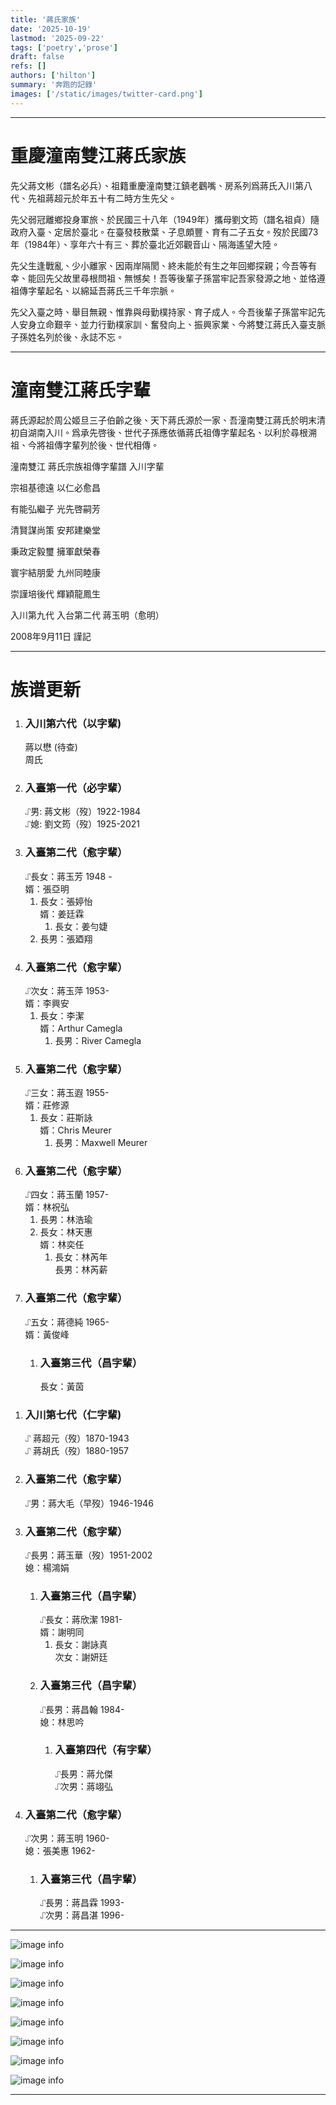 ```yaml
---
title: '蔣氏家族'
date: '2025-10-19'
lastmod: '2025-09-22'
tags: ['poetry','prose']
draft: false
refs: []
authors: ['hilton']
summary: '奔跑的記錄'
images: ['/static/images/twitter-card.png']
---
```



---
# 重慶潼南雙江蔣氏家族


先父蔣文彬（譜名必兵）、︁祖籍重慶潼南雙江鎮老鸛嘴、︁房系列爲蔣氏入川第八代、︁先祖蔣超元於年五十有二時方生先父。︁

先父弱冠離鄉投身軍旅、︁於民國三十八年（1949年）攜母劉文筠（譜名祖貞）隨政府入臺、︁定居於臺北。︁在臺發枝散葉、︁子息頗豐、︁育有二子五女。︁歿於民國73年（1984年）、︁享年六十有三、︁葬於臺北近郊觀音山、︁隔海遙望大陸。︁

先父生逢戰亂、︁少小離家、︁因兩岸隔閡︁︁、︁終未能於有生之年回鄉探親；今吾等有幸、︁能回先父故里尋根問祖、︁無憾矣！吾等後輩子孫當牢記吾家發源之地、︁並恪遵祖傳字輩起名、︁以綿延吾蔣氏三千年宗脈。︁

先父入臺之時、︁舉目無親、︁惟靠與母勤樸持家、︁育子成人。︁今吾後輩子孫當牢記先人安身立命艱辛、︁並力行勤樸家訓、︁奮發向上、︁振興家業、︁今將雙江蔣氏入臺支脈子孫姓名列於後、︁永誌不忘。︁

---

# 潼南雙江蔣氏字輩 

蔣氏源起於周公姬旦三子伯齡之後、︁天下蔣氏源於一家、︁吾潼南雙江蔣氏於明末清初自湖南入川。︁爲承先啓後、︁世代子孫應依循蔣氏祖傳字輩起名、︁以利於尋根溯祖、︁今將祖傳字輩列於後、︁世代相傳。︁


潼南雙江 蔣氏宗族祖傳字輩譜 入川字輩

<WVert>
宗祖基德遠 以仁必愈昌

有能弘繼子 光先啓嗣芳

清賢謀尚策 安邦建樂堂

秉政定毅璽 擁軍獻榮春

寰宇結朋愛 九州同睦康

崇謹培後代 輝穎龍鳳生
</WVert>


入川第九代 入台第二代 蔣玉明（愈明）

2008年9月11日 謹記

---

# 族谱更新
<div className="grid grid-rows-2 lg:grid-cols-2 gap-2">
<ol className="relative border-s border-indigo-200 dark:border-indigo-700">
  <li className="mb-10 ms-4">
    <div className="absolute w-3 h-3 bg-gray-200 rounded-full mt-1.5 -start-1.5 borider border-white dark:border-indigo-900 dark:bg-indigo-700"></div>
    <h3 className="text-lg -translate-x-10 font-normal leading-none">入川第六代（以字輩)</h3>
    <div className="-translate-x-8">
      <span className="text-lg font-semibold text-primary-500">蔣以懋 (待查)<br /></span>
      <span className="text-lg font-semibold text-primary-500">周氏</span>
    </div>
  </li>
  <li className="mb-10 ms-4">
    <div className="absolute w-3 h-3 bg-gray-200 rounded-full mt-1.5 -start-1.5 borider border-white dark:border-indigo-900 dark:bg-indigo-700"></div>
    <h3 className="text-lg -translate-x-10 font-normal leading-none">入臺第一代（必字輩）</h3>
    <div className="grid grid-rows-2 -translate-x-8">
      <div className="relative inline-block group">
        <span className="hover:bg-yellow-50 text-primary-500">⑀男: 蔣文彬（歿）<time>1922-1984</time></span>
        <TooltipX contents={['譜名必兵','生於民國11年（1922年）陰曆1月1日於四川潼南雙江鎮老鸛嘴新房子','歿於民國73年（1984年）陽曆10月19日於臺北榮總','葬於臺北觀音山','配劉文筠、︁育有二子五女']} />
      </div>
      <div className="relative inline-block group">
        <span className="hover:bg-yellow-50 text-primary-500">⑀媳: 劉文筠（歿）<time>1925-2021</time></span>
        <TooltipX contents={['譜名祖貞','生於民國14年（1925年）陰曆6月15日於雙江鎮外北街10號','歿於民國110年（2021年）陰曆1月14日於臺北家中','與夫同葬於台北觀音山']} />
      </div>
    </div>
  </li>
  <li className="mb-10 ms-4">
    <div className="absolute w-3 h-3 bg-gray-200 rounded-full mt-1.5 -start-1.5 borider border-white dark:border-indigo-900 dark:bg-indigo-700"></div>
    <h3 className="text-lg -translate-x-10 font-normal leading-none">入臺第二代（愈字輩）</h3>
    <div className="grid grid-rows-2 -translate-x-8">
      <div className="relative inline-block group">
        <span className="hover:bg-blue-600">⑀長女：蔣玉芳 1948 - </span>
        <TooltipX contents={['生於民國37年（1948年）陰曆9月28日於上海','適張亞明、︁育有一女張婷怡、︁一子張廼翔','今居台北']} />
      </div>
      <div className="relative inline-block group">
        <span>婿：張亞明</span>
      </div>
    </div>
    <ol className="relative border-s border-indigo-200 dark:border-indigo-700">
      <li className="mb-10 ms-4">
        <div className="absolute w-3 h-3 bg-gray-200 rounded-full mt-1.5 -start-1.5 borider border-white dark:border-indigo-900 dark:bg-indigo-700"></div>
        <div className="grid grid-rows-2 -translate-x-8">
          <div className="relative inline-block group">
            <span>長女：張婷怡</span>
          </div>
          <div className="relative inline-block group">
            <span>婿：姜廷霖</span>
          </div>
        </div>
        <ol className="relative border-s border-indigo-200 dark:border-indigo-700">
          <li className="mb-10 ms-4">
            <div className="absolute w-3 h-3 bg-gray-200 rounded-full mt-1.5 -start-1.5 borider border-white dark:border-indigo-900 dark:bg-indigo-700"></div>
            <div className="grid grid-rows-1 -translate-x-8">
              <div className="relative inline-block group">
                <span>長女：姜勻婕</span>
              </div>
            </div>
          </li>
        </ol>
      </li>
      <li className="mb-10 ms-4">
        <div className="absolute w-3 h-3 bg-gray-200 rounded-full mt-1.5 -start-1.5 borider border-white dark:border-indigo-900 dark:bg-indigo-700"></div>
        <div className="grid grid-rows-1 -translate-x-8">
          <span>長男：張廼翔</span>
        </div>
      </li>
    </ol>
  </li>
  <li className="mb-10 ms-4">
    <div className="absolute w-3 h-3 bg-gray-200 rounded-full mt-1.5 -start-1.5 borider border-white dark:border-indigo-900 dark:bg-indigo-700"></div>
    <h3 className="text-lg -translate-x-10 font-normal leading-none">入臺第二代（愈字輩）</h3>
    <div className="grid grid-rows-2 -translate-x-8">
      <div className="relative inline-block group">
        <span className="hover:bg-blue-600">⑀次女：蔣玉萍 1953-</span>
        <TooltipX contents={['生於民國42年（1953年）陰曆9月1日於臺北','適李興安、︁育有一女李潔','今居美國']} />
      </div>
      <div className="relative inline-block group">
        <span>婿：李興安</span>
      </div>
    </div>
    <ol className="relative border-s border-indigo-200 dark:border-indigo-700">
      <li className="mb-10 ms-4">
        <div className="absolute w-3 h-3 bg-gray-200 rounded-full mt-1.5 -start-1.5 borider border-white dark:border-indigo-900 dark:bg-indigo-700"></div>
        <div className="grid grid-rows-2 -translate-x-8">
          <div className="relative inline-block group">
            <span>長女：李潔</span>
          </div>
          <div className="relative inline-block group">
            <span>婿：Arthur Camegla</span>
          </div>
        </div>
        <ol className="relative border-s border-indigo-200 dark:border-indigo-700">
          <li className="mb-10 ms-4">
            <div className="absolute w-3 h-3 bg-gray-200 rounded-full mt-1.5 -start-1.5 borider border-white dark:border-indigo-900 dark:bg-indigo-700"></div>
            <div className="grid grid-rows-1 -translate-x-8">
              <div className="relative inline-block group">
                <span>長男：River Camegla</span>
              </div>
            </div>
          </li>
        </ol>
      </li>
    </ol>
  </li>
  <li className="mb-10 ms-4">
    <div className="absolute w-3 h-3 bg-gray-200 rounded-full mt-1.5 -start-1.5 borider border-white dark:border-indigo-900 dark:bg-indigo-700"></div>
    <h3 className="text-lg -translate-x-10 font-normal leading-none">入臺第二代（愈字輩）</h3>
    <div className="grid grid-rows-2 -translate-x-8">
      <div className="relative inline-block group">
        <span className="hover:bg-blue-600">⑀三女：蔣玉遐 1955-</span>
        <TooltipX contents={['生於民國44年（1955年）陰曆8月13於臺北','適莊修源、︁育有一女莊詩詠','今居美國']} />
      </div>
      <div className="relative inline-block group">
        <span>婿：莊修源</span>
      </div>
    </div>
    <ol className="relative border-s border-indigo-200 dark:border-indigo-700">
      <li className="mb-10 ms-4">
        <div className="absolute w-3 h-3 bg-gray-200 rounded-full mt-1.5 -start-1.5 borider border-white dark:border-indigo-900 dark:bg-indigo-700"></div>
        <div className="grid grid-rows-2 -translate-x-8">
          <div className="relative inline-block group">
            <span>長女：莊斯詠</span>
          </div>
          <div className="relative inline-block group">
            <span>婿：Chris Meurer</span>
          </div>
        </div>
        <ol className="relative border-s border-indigo-200 dark:border-indigo-700">
          <li className="mb-10 ms-4">
            <div className="absolute w-3 h-3 bg-gray-200 rounded-full mt-1.5 -start-1.5 borider border-white dark:border-indigo-900 dark:bg-indigo-700"></div>
            <div className="grid grid-rows-1 -translate-x-8">
              <div className="relative inline-block group">
                <span>長男：Maxwell Meurer</span>
              </div>
            </div>
          </li>
        </ol>
      </li>
    </ol>
  </li>
  <li className="mb-10 ms-4">
    <div className="absolute w-3 h-3 bg-gray-200 rounded-full mt-1.5 -start-1.5 borider border-white dark:border-indigo-900 dark:bg-indigo-700"></div>
    <h3 className="text-lg -translate-x-10 font-normal leading-none">入臺第二代（愈字輩）</h3>
    <div className="grid grid-rows-2 -translate-x-8">
      <div className="relative inline-block group">
        <span className="hover:bg-blue-600">⑀四女：蔣玉蘭 1957-</span>
        <TooltipX contents={['生於民國46年（1957年）陰曆9月26於臺北','適林祝弘、︁育有一子林浩瑜、︁一女林天惠','今居臺中']} />
      </div>
      <div className="relative inline-block group">
        <span>婿：林祝弘</span>
      </div>
    </div>
    <ol className="relative border-s border-indigo-200 dark:border-indigo-700">
      <li className="mb-10 ms-4">
        <div className="absolute w-3 h-3 bg-gray-200 rounded-full mt-1.5 -start-1.5 borider border-white dark:border-indigo-900 dark:bg-indigo-700"></div>
        <div className="grid grid-rows-1 -translate-x-8">
          <span>長男：林浩瑜</span>
        </div>
      </li>
      <li className="mb-10 ms-4">
        <div className="absolute w-3 h-3 bg-gray-200 rounded-full mt-1.5 -start-1.5 borider border-white dark:border-indigo-900 dark:bg-indigo-700"></div>
        <div className="grid grid-rows-2 -translate-x-8">
          <div className="relative inline-block group">
            <span>長女：林天惠</span>
          </div>
          <div className="relative inline-block group">
            <span>婿：林奕任</span>
          </div>
        </div>
        <ol className="relative border-s border-indigo-200 dark:border-indigo-700">
          <li className="mb-10 ms-4">
            <div className="absolute w-3 h-3 bg-gray-200 rounded-full mt-1.5 -start-1.5 borider border-white dark:border-indigo-900 dark:bg-indigo-700"></div>
            <div className="grid grid-rows-2 -translate-x-8">
              <div className="relative inline-block group">
                <span>長女：林芮年</span>
              </div>
              <div className="relative inline-block group">
                <span>長男：林芮薪</span>
              </div>
            </div>
          </li>
        </ol>
      </li>
    </ol>
  </li>
  <li className="mb-10 ms-4">
    <div className="absolute w-3 h-3 bg-gray-200 rounded-full mt-1.5 -start-1.5 borider border-white dark:border-indigo-900 dark:bg-indigo-700"></div>
    <h3 className="text-lg -translate-x-10 font-normal leading-none">入臺第二代（愈字輩）</h3>
    <div className="grid grid-rows-2 -translate-x-8">
      <div className="relative inline-block group">
        <span className="hover:bg-blue-600">⑀五女：蔣德純 1965-</span>
        <TooltipX contents={['生於民國54年（1965年）陽曆6月7日（陰曆5月8日）於臺北','適黃俊峰、︁育有一女黃茵','今居臺北']} />
      </div>
      <div className="relative inline-block group">
        <span>婿：黃俊峰</span>
      </div>
    </div>
    <ol className="relative border-s border-indigo-200 dark:border-indigo-700">
      <li className="mb-10 ms-4">
        <div className="absolute w-3 h-3 bg-gray-200 rounded-full mt-1.5 -start-1.5 borider border-white dark:border-indigo-900 dark:bg-indigo-700"></div>
        <h3 className="text-lg -translate-x-10 font-normal leading-none">入臺第三代（昌字輩）</h3>
        <div className="grid grid-rows-1 -translate-x-8">
          <div className="relative inline-block group">
            <span >長女：黃茵</span>
          </div>
        </div>
      </li>
    </ol>
  </li>
</ol>

<ol className="relative border-s border-indigo-200 dark:border-indigo-700">
  <li className="mb-10 ms-4">
    <div className="absolute w-3 h-3 bg-gray-200 rounded-full mt-1.5 -start-1.5 borider border-white dark:border-indigo-900 dark:bg-indigo-700"></div>
    <h3 className="text-lg -translate-x-10 font-normal leading-none">入川第七代（仁字輩)</h3>
    <div className="grid grid-rows-2 -translate-x-8">
      <div className="relative inline-block group">
        <span className="hover:bg-yellow-50 text-primary-500">⑀ 蔣超元（歿）<time>1870-1943</time></span>
        <TooltipX contents={['譜名仁孝','生於1870年2月24日','歿於民國32年（1943年）陰曆11月11日','葬於雙江鎮老鸛嘴新房子山後']} />
      </div>
      <div className="relative inline-block group">
        <span className="hover:bg-yellow-50 text-primary-500">⑀ 蔣胡氏（歿）<time>1880-1957</time></span>
        <TooltipX contents={['生於1880年6月14日','歿於民國46年（1957年)','葬於雙江鎮老鸛嘴新房子山後']} />
      </div>
    </div>
  </li>
  <li className="mb-10 ms-4">
    <div className="absolute w-3 h-3 bg-gray-200 rounded-full mt-1.5 -start-1.5 borider border-white dark:border-indigo-900 dark:bg-indigo-700"></div>
    <h3 className="text-lg -translate-x-10 font-normal leading-none">入臺第二代（愈字輩）</h3>
    <div className="grid grid-rows-1 -translate-x-8">
      <div className="relative inline-block group">
        <span className="hover:bg-yellow-50 text-primary-500">⑀男：蔣大毛（早歿）<time>1946-1946</time></span>
        <TooltipX contents={['生於民國35年（1946年）6月13日於重慶','然未及7日即夭折']} />
      </div>
    </div>
  </li>
  <li className="mb-10 ms-4">
    <div className="absolute w-3 h-3 bg-gray-200 rounded-full mt-1.5 -start-1.5 borider border-white dark:border-indigo-900 dark:bg-indigo-700"></div>
    <h3 className="text-lg -translate-x-10 font-normal leading-none">入臺第二代（愈字輩）</h3>
    <div className="grid grid-rows-2 -translate-x-8">
      <div className="relative inline-block group">
        <span className="hover:bg-blue-600 text-primary-500">⑀長男：蔣玉華（歿）1951-2002</span>
        <TooltipX contents={['生於民國40年（1951年）陽曆6月1日於臺北','卒於民國91年（2002年）10月1日於雲南','葬於臺北五指山國軍公墓','配楊鴻娟︁、︁育有一女蔣欣潔、︁一子蔣昌翰','今居台北']} />
      </div>
      <div className="relative inline-block group">
        <span>媳：楊鴻娟</span>
      </div>
    </div>
    <ol className="relative border-s border-indigo-200 dark:border-indigo-700">
      <li className="mb-10 ms-4">
        <div className="absolute w-3 h-3 bg-gray-200 rounded-full mt-1.5 -start-1.5 borider border-white dark:border-indigo-900 dark:bg-indigo-700"></div>
        <h3 className="text-lg -translate-x-10 font-normal leading-none">入臺第三代（昌字輩）</h3>
        <div className="grid grid-rows-2 -translate-x-8">
          <div className="relative inline-block group">
            <span className="hover:bg-blue-600">⑀長女：蔣欣潔 1981-</span>
            <TooltipX contents={['生於民國70年（1981年）於臺北','適謝明同。育有二女、︁謝詠貞、︁謝妍廷','今居台北']} />
          </div>
          <div className="relative inline-block group">
            <span>婿：謝明同</span>
          </div>
        </div>
        <ol className="relative border-s border-indigo-200 dark:border-indigo-700">
          <li className="mb-10 ms-4">
            <div className="absolute w-3 h-3 bg-gray-200 rounded-full mt-1.5 -start-1.5 borider border-white dark:border-indigo-900 dark:bg-indigo-700"></div>
            <div className="grid grid-rows-2 -translate-x-8">
              <div className="relative inline-block group">
                <span>長女：謝詠真</span>
              </div>
              <div className="relative inline-block group">
                <span>次女：謝妍廷</span>
              </div>
            </div>
          </li>
        </ol>
      </li>
      <li className="mb-10 ms-4">
        <div className="absolute w-3 h-3 bg-gray-200 rounded-full mt-1.5 -start-1.5 borider border-white dark:border-indigo-900 dark:bg-indigo-700"></div>
        <h3 className="text-lg -translate-x-10 font-normal leading-none">入臺第三代（昌字輩）</h3>
        <div className="grid grid-rows-2 -translate-x-8">
          <div className="relative inline-block group">
            <span className="hover:bg-blue-600">⑀長男：蔣昌翰 1984-</span>
            <TooltipX contents={['生於民國73年（1984年）陽曆2月8日於臺北','配林思吟、︁育有二子、︁蔣允傑、︁蔣翊弘','現居新北汐止']} />
          </div>
          <div className="relative inline-block group">
            <span>媳：林思吟</span>
          </div>
        </div>
        <ol className="relative border-s border-indigo-200 dark:border-indigo-700">
          <li className="mb-10 ms-4">
            <div className="absolute w-3 h-3 bg-gray-200 rounded-full mt-1.5 -start-1.5 borider border-white dark:border-indigo-900 dark:bg-indigo-700"></div>
            <h3 className="text-lg -translate-x-10 font-normal leading-none">入臺第四代（有字輩）</h3>
            <div className="grid grid-rows-2 -translate-x-8">
              <div className="relative inline-block group">
                <span className="hover:bg-blue-600">⑀長男：蔣允傑</span>
                <TooltipX contents={['生於民國年月日','現居臺北']} />
              </div>
              <div className="relative inline-block group">
                <span className="hover:bg-blue-600">⑀次男：蔣翊弘</span>
                <TooltipX contents={['生於民國年月日','現居臺北']} />
              </div>
            </div>
          </li>
        </ol>
      </li>
    </ol>
  </li>
  <li className="mb-10 ms-4">
    <div className="absolute w-3 h-3 bg-gray-200 rounded-full mt-1.5 -start-1.5 borider border-white dark:border-indigo-900 dark:bg-indigo-700"></div>
    <h3 className="text-lg -translate-x-10 font-normal leading-none">入臺第二代（愈字輩）</h3>
    <div className="grid grid-rows-2 -translate-x-8">
      <div className="relative inline-block group">
        <span className="hover:bg-blue-600">⑀次男：蔣玉明 1960-</span>
        <TooltipX contents={['生於民國49年（1960年）陽曆2月11日（陰曆1月15日）於臺北','配張美惠、︁育有二子、︁蔣昌霖、︁蔣昌湛','今居台北']} />
      </div>
      <div className="relative inline-block group">
        <span>媳：張美惠 1962-</span>
      </div>
    </div>
    <ol className="relative border-s border-indigo-200 dark:border-indigo-700">
      <li className="mb-10 ms-4">
        <div className="absolute w-3 h-3 bg-gray-200 rounded-full mt-1.5 -start-1.5 borider border-white dark:border-indigo-900 dark:bg-indigo-700"></div>
        <h3 className="text-lg -translate-x-10 font-normal leading-none">入臺第三代（昌字輩）</h3>
        <div className="grid grid-rows-2 -translate-x-8">
          <div className="relative inline-block group">
            <span className="hover:bg-blue-600">⑀長男：蔣昌霖 1993-</span>
            <TooltipX contents={['生於民國82年（1993年）陽曆8月21日於臺北","現居臺北']} />
          </div>
          <div className="relative inline-block group">
            <span className="hover:bg-blue-600">⑀次男：蔣昌湛 1996-</span>
            <TooltipX contents={['生於民國85年（1996年）陽曆6月5日於臺北','現居臺北']} />
          </div>
        </div>
      </li>
    </ol>
  </li>
</ol>
</div>

---

![image info](/static/images/mermaid-diagram-family-0.png)

![image info](/static/images/mermaid-diagram-family-1.png)

![image info](/static/images/mermaid-diagram-family-2.png)

![image info](/static/images/mermaid-diagram-family-3.png)

![image info](/static/images/mermaid-diagram-family-4.png)

![image info](/static/images/mermaid-diagram-family-5.png)

![image info](/static/images/mermaid-diagram-family-6.png)

![image info](/static/images/mermaid-diagram-family-7.png)


---
